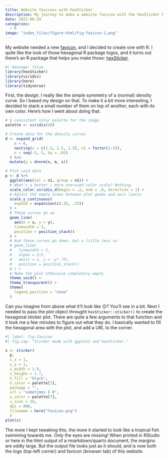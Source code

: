 ```yaml
---
title: Website favicons with hexSticker
description: My journey to make a website favicon with the hexSticker R package
date: 2022-06-29
categories:
  - R
image: "index_files/figure-html/fig-favicon-1.png"
---
```


My website needed a new [favicon](https://en.wikipedia.org/wiki/Favicon), and I decided to create one with R. I quite like the look of those hexagonal R package logos, and it turns out there's an R package that helps you make those: [hexSticker](https://github.com/GuangchuangYu/hexSticker).

```r
#| message: false
library(hexSticker)
library(viridis)
library(here)
library(tidyverse)
```

First, the design. I really like the simple symmetry of a (normal) density curve. So I based my design on that. To make it a bit more interesting, I decided to stack a small number of them on top of another, each with its own color. Here's how I went about doing that.

```r
# A consistent color palette for the image
palette <- viridis(10)

# Create data for the density curves
d <- expand_grid(
    m = 0,
    nesting(s = c(1.5, 1.5, 1.5), n1 = factor(1:3)),
    x = seq(-5, 5, by = .01)
  ) %>% 
  mutate(y = dnorm(x, m, s))

# Plot said data
p <- d %>% 
  ggplot(aes(col = n1, group = n1)) +
  # What's a better / more overused color scale? Nothing.
  scale_color_viridis_d(begin = .2, end = .8, direction = 1) +
  # Adjust the empty areas between plot geoms and axis limits
  scale_y_continuous(
    expand = expansion(c(.35, .15))
  ) +
  # These curves go up
  geom_line(
    aes(x = x, y = y),
    linewidth = 2,
    position = position_stack()
  ) +
  # And these curves go down, but a little less so
  # geom_line(
  #   linewidth = 2, 
  #   alpha = 2/3,
  #   aes(x = x, y = -y*.75),
  #   position = position_stack()
  # ) +
  # Make the plot otherwise completely empty
  theme_void() +
  theme_transparent() +
  theme(
    legend.position = "none"
  )
```

Can you imagine from above what it'll look like 😉? You'll see in a bit. Next I needed to pass the plot object throught `hexSticker::sticker()` to create the hexagonal sticker plot. There are quite a few arguments to that function and it took me a few minutes to figure out what they do. I basically wanted to fill the hexagonal area with the plot, and add a URL to the corner. 

```r
#| label: fig-favicon
#| fig.cap: "Sticker made with ggplot2 and hexSticker."

s <- sticker(
  p, 
  s_x = 1,
  s_y = 1,
  s_width = 1.9,
  s_height = 1.7,
  h_fill = "black",
  h_color = palette[3],
  package = "",
  url = "sometimes I R",
  u_color = palette[7],
  u_size = 24,
  dpi = 800,
  filename = here("favicon.png")
  )
plot(s)
```

The more I kept tweaking this, the more it started to look like a tropical fish swimming towards me. Only the eyes are missing! When printed in RStudio or here in the html output of a rmarkdown/quarto document, the margins are oddly large. But the output file looks just as it should, and is now both the logo (top-left corner) and favicon (browser tab) of this website.
